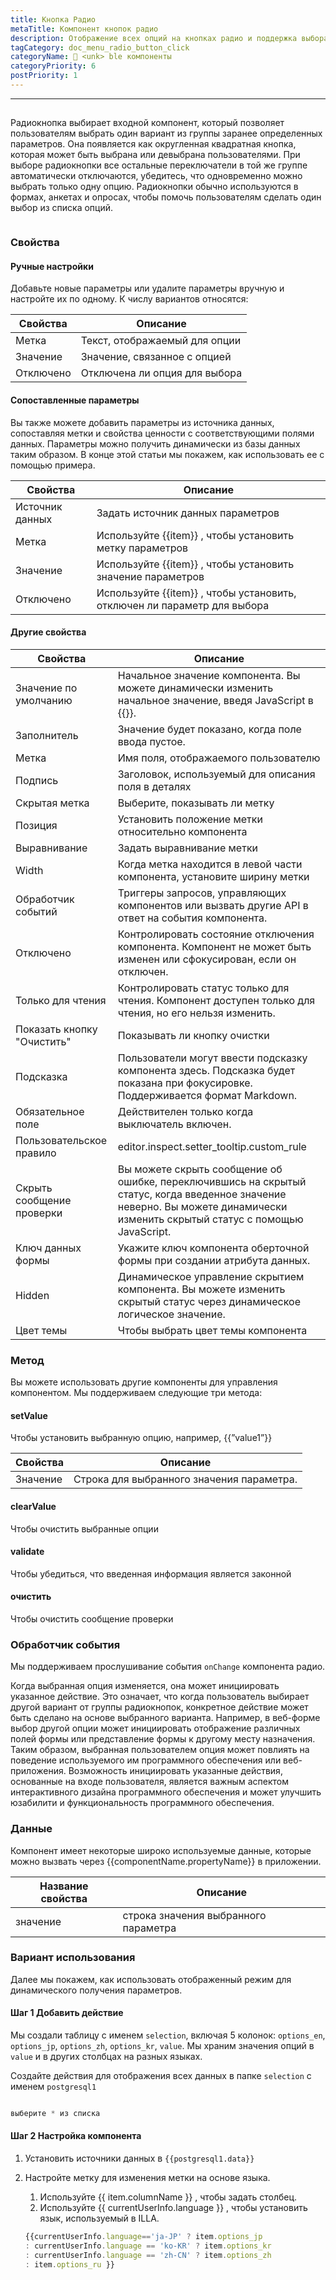 ```yaml
---
title: Кнопка Радио
metaTitle: Компонент кнопок радио
description: Отображение всех опций на кнопках радио и поддержка выбора 1 опции.
tagCategory: doc_menu_radio_button_click
categoryName: 🧬 <unk> ble компоненты
categoryPriority: 6
postPriority: 1
---
```


* * *

## <Heading hidden>Радио кнопка</Heading>

Радиокнопка выбирает входной компонент, который позволяет пользователям выбрать один вариант из группы заранее определенных параметров. Она появляется как округленная квадратная кнопка, которая может быть выбрана или девыбрана пользователями. При выборе радиокнопки все остальные переключатели в той же группе автоматически отключаются, убедитесь, что одновременно можно выбрать только одну опцию. Радиокнопки обычно используются в формах, анкетах и опросах, чтобы помочь пользователям сделать один выбор из списка опций.

<img src='https://cdn.illacloud.com/official-website/img/docs/assemble/radio.png' alt="" />

### Свойства

#### Ручные настройки

Добавьте новые параметры или удалите параметры вручную и настройте их по одному. К числу вариантов относятся: 

| Свойства  | Описание                      |
| --------- | ----------------------------- |
| Метка     | Текст, отображаемый для опции |
| Значение  | Значение, связанное с опцией  |
| Отключено | Отключена ли опция для выбора |

#### Сопоставленные параметры

Вы также можете добавить параметры из источника данных, сопоставляя метки и свойства ценности с соответствующими полями данных. Параметры можно получить динамически из базы данных таким образом. В конце этой статьи мы покажем, как использовать ее с помощью примера.

| Свойства        | Описание                                                                 |
| --------------- | ------------------------------------------------------------------------ |
| Источник данных | Задать источник данных параметров                                        |
| Метка           | Используйте {{item}} , чтобы установить метку параметров                 |
| Значение        | Используйте {{item}} , чтобы установить значение параметров              |
| Отключено       | Используйте {{item}} , чтобы установить, отключен ли параметр для выбора |

#### Другие свойства

| Свойства                   | Описание                                                                                                                                                                      |
| -------------------------- | ----------------------------------------------------------------------------------------------------------------------------------------------------------------------------- |
| Значение по умолчанию      | Начальное значение компонента. Вы можете динамически изменить начальное значение, введя JavaScript в {{}}.                                                                    |
| Заполнитель                | Значение будет показано, когда поле ввода пустое.                                                                                                                             |
| Метка                      | Имя поля, отображаемого пользователю                                                                                                                                          |
| Подпись                    | Заголовок, используемый для описания поля в деталях                                                                                                                           |
| Скрытая метка              | Выберите, показывать ли метку                                                                                                                                                 |
| Позиция                    | Установить положение метки относительно компонента                                                                                                                            |
| Выравнивание               | Задать выравнивание метки                                                                                                                                                     |
| Width                      | Когда метка находится в левой части компонента, установите ширину метки                                                                                                       |
| Обработчик событий         | Триггеры запросов, управляющих компонентов или вызвать другие API в ответ на события компонента.                                                                              |
| Отключено                  | Контролировать состояние отключения компонента. Компонент не может быть изменен или сфокусирован, если он отключен.                                                           |
| Только для чтения          | Контролировать статус только для чтения. Компонент доступен только для чтения, но его нельзя изменить.                                                                        |
| Показать кнопку "Очистить" | Показывать ли кнопку очистки                                                                                                                                                  |
| Подсказка                  | Пользователи могут ввести подсказку компонента здесь. Подсказка будет показана при фокусировке. Поддерживается формат Markdown.                                               |
| Обязательное поле          | Действителен только когда выключатель включен.                                                                                                                                |
| Пользовательское правило   | editor.inspect.setter_tooltip.custom_rule                                                                                                                                     |
| Скрыть сообщение проверки  | Вы можете скрыть сообщение об ошибке, переключившись на скрытый статус, когда введенное значение неверно. Вы можете динамически изменить скрытый статус с помощью JavaScript. |
| Ключ данных формы          | Укажите ключ компонента оберточной формы при создании атрибута данных.                                                                                                        |
| Hidden                     | Динамическое управление скрытием компонента. Вы можете изменить скрытый статус через динамическое логическое значение.                                                        |
| Цвет темы                  | Чтобы выбрать цвет темы компонента                                                                                                                                            |

### Метод

Вы можете использовать другие компоненты для управления компонентом. Мы поддерживаем следующие три метода:

#### setValue

Чтобы установить выбранную опцию, например, {{”value1”}}

| Свойства | Описание                                   |
| -------- | ------------------------------------------ |
| Значение | Строка для выбранного значения параметра.  |

#### clearValue

Чтобы очистить выбранные опции

#### validate

Чтобы убедиться, что введенная информация является законной

#### очистить

Чтобы очистить сообщение проверки

### Обработчик события

Мы поддерживаем прослушивание события `onChange` компонента радио. 

Когда выбранная опция изменяется, она может инициировать указанное действие. Это означает, что когда пользователь выбирает другой вариант от группы радиокнопок, конкретное действие может быть сделано на основе выбранного варианта. Например, в веб-форме выбор другой опции может инициировать отображение различных полей формы или представление формы к другому месту назначения. Таким образом, выбранная пользователем опция может повлиять на поведение используемого им программного обеспечения или веб-приложения. Возможность инициировать указанные действия, основанные на входе пользователя, является важным аспектом интерактивного дизайна программного обеспечения и может улучшить юзабилити и функциональность программного обеспечения.

### Данные

Компонент имеет некоторые широко используемые данные, которые можно вызвать через {{componentName.propertyName}} в приложении.

| Название свойства | Описание                              |
| ----------------- | ------------------------------------- |
| значение          | строка значения выбранного параметра  |

### Вариант использования

Далее мы покажем, как использовать отображенный режим для динамического получения параметров. 

#### Шаг 1 Добавить действие

Мы создали таблицу с именем `selection`, включая 5 колонок: `options_en`, `options_jp`, `options_zh`, `options_kr`, `value`. Мы храним значения опций в `value` и в других столбцах на разных языках. 

Создайте действия для отображения всех данных в папке `selection` с именем `postgresql1`

<img src='https://cdn.illacloud.com/official-website/img/docs/assemble/radio1.png' alt="" />

```jsx
выберите * из списка
```

#### Шаг 2 Настройка компонента

1.  Установить источники данных в `{{postgresql1.data}}` 
2.  Настройте метку для изменения метки на основе языка. 

    1.  Используйте {{ item.columnName }} , чтобы задать столбец. 
    2.  Используйте {{ currentUserInfo.language }} , чтобы установить язык, используемый в ILLA.

    ```jsx
    {{currentUserInfo.language=='ja-JP' ? item.options_jp 
    : currentUserInfo.language == 'ko-KR' ? item.options_kr 
    : currentUserInfo.language == 'zh-CN' ? item.options_zh 
    : item.options_ru }}
    ```

<img src='https://cdn.illacloud.com/official-website/img/docs/assemble/radio2.png' alt="" />
